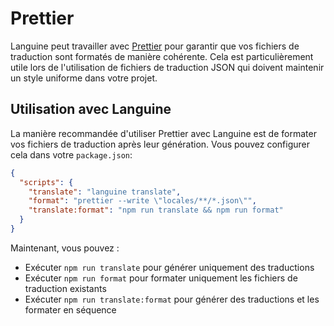 # Prettier

Languine peut travailler avec [Prettier](https://prettier.io/) pour garantir que vos fichiers de traduction sont formatés de manière cohérente. Cela est particulièrement utile lors de l'utilisation de fichiers de traduction JSON qui doivent maintenir un style uniforme dans votre projet.

## Utilisation avec Languine

La manière recommandée d'utiliser Prettier avec Languine est de formater vos fichiers de traduction après leur génération. Vous pouvez configurer cela dans votre `package.json`:

```json title="package.json"
{
  "scripts": {
    "translate": "languine translate",
    "format": "prettier --write \"locales/**/*.json\"",
    "translate:format": "npm run translate && npm run format"
  }
}
```

Maintenant, vous pouvez :
- Exécuter `npm run translate` pour générer uniquement des traductions
- Exécuter `npm run format` pour formater uniquement les fichiers de traduction existants
- Exécuter `npm run translate:format` pour générer des traductions et les formater en séquence

